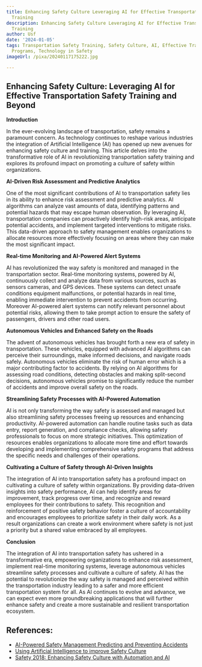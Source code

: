 ```yaml
---
title: Enhancing Safety Culture Leveraging AI for Effective Transportation Safety
  Training
description: Enhancing Safety Culture Leveraging AI for Effective Transportation Safety
  Training
author: Usf
date: '2024-01-05'
tags: Transportation Safety Training, Safety Culture, AI, Effective Training, Training
  Programs, Technology in Safety
imageUrl: /pixa/20240117175222.jpg

---
```

## Enhancing Safety Culture: Leveraging AI for Effective Transportation Safety Training and Beyond

**Introduction**

In the  ever-evolving landscape of transportation, safety remains a paramount concern. As  technology continues to  reshape  various industries the integration of Artificial Intelligence (AI) has  opened up new avenues for enhancing safety culture and training.  This article delves into the transformative role of AI in revolutionizing transportation safety training and explores  its  profound impact on promoting a  culture of safety within organizations.

**AI-Driven  Risk Assessment and Predictive Analytics**

One of the most significant contributions of AI to transportation safety lies in its ability to enhance risk assessment  and predictive analytics. AI  algorithms can analyze vast amounts of data, identifying patterns and  potential hazards  that may  escape human observation. By  leveraging AI, transportation companies can  proactively identify high-risk areas, anticipate potential accidents,  and implement targeted interventions to mitigate risks. This data-driven approach to safety management enables  organizations to allocate resources more effectively focusing on areas where  they can make the most significant impact.

**Real-time Monitoring and AI-Powered Alert Systems**

AI has revolutionized the way safety is monitored and  managed  in the transportation sector. Real-time monitoring systems,  powered by AI, continuously collect and analyze data from various sources, such as sensors cameras, and GPS devices.  These systems can detect  unsafe conditions equipment malfunctions, or potential hazards  in real time, enabling immediate intervention to prevent accidents from occurring. Moreover AI-powered alert systems can notify relevant personnel about potential risks, allowing  them to take prompt action to ensure  the  safety of passengers, drivers and other road users.

**Autonomous Vehicles and Enhanced Safety on the Roads**

The advent of  autonomous  vehicles has brought forth a new  era of safety in transportation.  These vehicles, equipped with advanced AI algorithms can perceive their surroundings, make informed decisions, and navigate roads safely. Autonomous vehicles eliminate the risk of human error which is a  major contributing factor to accidents. By relying  on AI algorithms for assessing road conditions, detecting  obstacles and making split-second decisions, autonomous vehicles promise to significantly reduce the number of accidents and improve overall safety on the roads.

**Streamlining Safety Processes with  AI-Powered Automation**

AI is not only transforming the way safety is  assessed and managed but also streamlining safety processes freeing up resources and enhancing productivity. AI-powered automation can handle routine tasks such  as data entry, report generation, and compliance checks, allowing safety professionals to focus on more strategic initiatives.  This optimization of resources enables organizations to allocate more time and effort towards developing and  implementing comprehensive safety programs that address the specific needs and challenges of their  operations.

**Cultivating a Culture of Safety through  AI-Driven Insights**

The  integration  of AI into transportation  safety has a profound  impact on cultivating  a culture of safety within organizations. By providing data-driven insights into safety performance, AI can help identify areas  for improvement, track progress over time, and recognize and reward employees for their contributions to safety. This recognition and reinforcement of positive safety behavior foster a culture of accountability and encourages employees to prioritize safety in their daily work. As a result organizations  can  create a work environment where safety is not just a priority but a shared value embraced by all  employees.

**Conclusion**

The integration of AI into transportation safety has ushered in a transformative  era, empowering organizations to enhance risk assessment, implement real-time monitoring systems, leverage  autonomous  vehicles streamline  safety processes and cultivate a culture of safety. AI has the potential to revolutionize the way  safety is managed and perceived within the transportation industry leading to a safer and more efficient transportation system for all. As AI continues to evolve and advance, we can  expect even more groundbreaking applications that will further enhance  safety and create a  more sustainable and resilient transportation ecosystem.

## References:
- [AI-Powered Safety Management Predicting and Preventing Accidents](https://utilitiesone.com/ai-powered-safety-management-predicting-and-preventing-accidents)
- [Using Artificial Intelligence to improve Safety Culture](https://tribeculturechange.com/using-artificial-intelligence-to-improve-safety-culture/)
- [Safety 2018: Enhancing Safety Culture with Automation and AI](https://ehsdailyadvisor.blr.com/2018/06/safety-2018-enhancing-safety-culture-automation-ai/)

